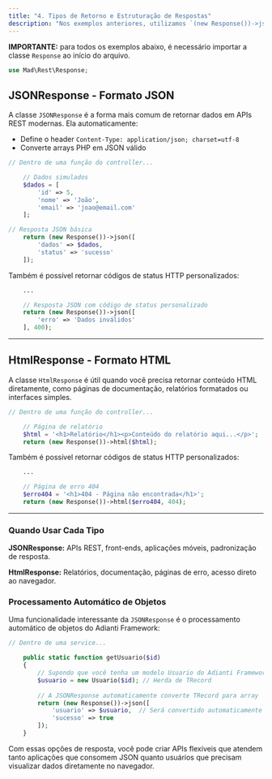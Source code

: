 ```yaml
---
title: "4. Tipos de Retorno e Estruturação de Respostas"
description: "Nos exemplos anteriores, utilizamos `(new Response())->json()` para retornar dados. O framework Mad Rest oferece duas opções principais de resposta:"
---
```


**IMPORTANTE:** para todos os exemplos abaixo, é necessário importar a classe `Response` ao início do arquivo.

```php
use Mad\Rest\Response;
```

## JSONResponse - Formato JSON

A classe `JSONResponse` é a forma mais comum de retornar dados em APIs REST modernas. Ela automaticamente:

- Define o header `Content-Type: application/json; charset=utf-8`
- Converte arrays PHP em JSON válido

```php
// Dentro de uma função do controller...

    // Dados simulados
    $dados = [
        'id' => 5,
        'nome' => 'João',
        'email' => 'joao@email.com'
    ];

// Resposta JSON básica
    return (new Response())->json([
        'dados' => $dados,
        'status' => 'sucesso'
    ]);
```

Também é possível retornar códigos de status HTTP personalizados:

```php
    ...

    // Resposta JSON com código de status personalizado
    return (new Response())->json([
        'erro' => 'Dados inválidos'
    ], 400);
```

---

## HtmlResponse - Formato HTML

A classe `HtmlResponse` é útil quando você precisa retornar conteúdo HTML diretamente, como páginas de documentação, relatórios formatados ou interfaces simples.

```php
// Dentro de uma função do controller...

    // Página de relatório
    $html = '<h1>Relatório</h1><p>Conteúdo do relatório aqui...</p>';
    return (new Response())->html($html);
```

Também é possível retornar códigos de status HTTP personalizados:

```php
    ...

    // Página de erro 404
    $erro404 = '<h1>404 - Página não encontrada</h1>';
    return (new Response())->html($erro404, 404);
```

---

### Quando Usar Cada Tipo

**JSONResponse:** APIs REST, front-ends, aplicações móveis, padronização de resposta.

**HtmlResponse:** Relatórios, documentação, páginas de erro, acesso direto ao navegador.

### Processamento Automático de Objetos

Uma funcionalidade interessante da `JSONResponse` é o processamento automático de objetos do Adianti Framework:

```php
// Dentro de uma service...

    public static function getUsuario($id)
    {
        // Supondo que você tenha um modelo Usuario do Adianti Framework
        $usuario = new Usuario($id); // Herda de TRecord
        
        // A JSONResponse automaticamente converte TRecord para array
        return (new Response())->json([
            'usuario' => $usuario,  // Será convertido automaticamente
            'sucesso' => true
        ]);
    }
```

Com essas opções de resposta, você pode criar APIs flexíveis que atendem tanto aplicações que consomem JSON quanto usuários que precisam visualizar dados diretamente no navegador.